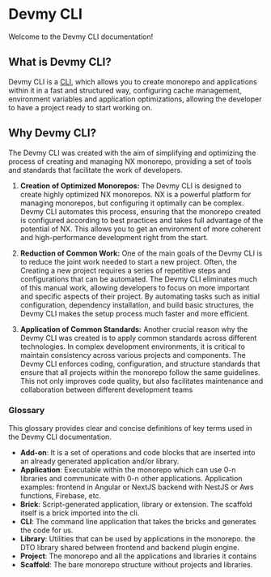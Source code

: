 # Devmy CLI

Welcome to the Devmy CLI documentation!

## What is Devmy CLI?

Devmy CLI is a [CLI](https://en.wikipedia.org/wiki/Command-line_interface), which allows you to create monorepo and applications within it
in a fast and structured way, configuring cache management, environment variables and application optimizations,
allowing the developer to have a project ready to start working on.

## Why Devmy CLI?
The Devmy CLI was created with the aim of simplifying and optimizing the process of creating and managing NX monorepo,
providing a set of tools and standards that facilitate the work of developers.

1. **Creation of Optimized Monorepos:**
The Devmy CLI is designed to create highly optimized NX monorepos. NX is a powerful platform for managing monorepos,
but configuring it optimally can be complex. Devmy CLI automates this process, ensuring that the monorepo created
is configured according to best practices and takes full advantage of the potential of NX. This allows you to get an environment
of more coherent and high-performance development right from the start.

2. **Reduction of Common Work:**
One of the main goals of the Devmy CLI is to reduce the joint work needed to start a new project. Often, the
Creating a new project requires a series of repetitive steps and configurations that can be automated. The Devmy
CLI eliminates much of this manual work, allowing developers to focus on more important and specific aspects
of their project. By automating tasks such as initial configuration, dependency installation, and build
basic structures, the Devmy CLI makes the setup process much faster and more efficient.

3. **Application of Common Standards:**
Another crucial reason why the Devmy CLI was created is to apply common standards across different technologies.
In complex development environments, it is critical to maintain consistency across various projects and components.
The Devmy CLI enforces coding, configuration, and structure standards that ensure that all projects within the monorepo
follow the same guidelines. This not only improves code quality, but also facilitates maintenance and collaboration
between different development teams

### Glossary

This glossary provides clear and concise definitions of key terms used in the Devmy CLI documentation.

- **Add-on**: It is a set of operations and code blocks that are inserted into an already generated application and/or library.
- **Application**: Executable within the monorepo which can use 0-n libraries and communicate with 0-n other applications.
Application examples: frontend in Angular or NextJS backend with NestJS or Aws functions, Firebase, etc.
- **Brick**: Script-generated application, library or extension. The scaffold itself is a brick imported into the cli.
- **CLI**: The command line application that takes the bricks and generates the code for us.
- **Library**: Utilities that can be used by applications in the monorepo. the DTO library shared between frontend and backend plugin engine.
- **Project**: The monorepo and all the applications and libraries it contains
- **Scaffold**: The bare monorepo structure without projects and libraries.
